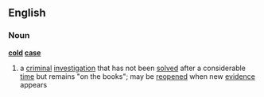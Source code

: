 ==English==
===Noun===
{{wikipedia}}
'''[[cold]] [[case]]'''
# a [[criminal]] [[investigation]] that has not been [[solved]] after a considerable [[time]] but remains "on the books"; may be [[reopened]] when new [[evidence]] appears